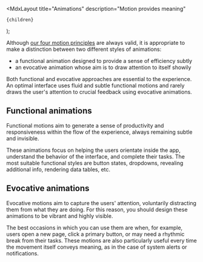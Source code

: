 
  <MdxLayout
    title="Animations"
    description="Motion provides meaning"
  >
    {children}
  </MdxLayout>
);



Although [our four motion principles](/design/motion/overview) are always valid, it is appropriate to make a distinction between two different styles of animations:

- a functional animation designed to provide a sense of efficiency subtly
- an evocative animation whose aim is to draw attention to itself showily

Both functional and evocative approaches are essential to the experience. An optimal interface uses fluid and subtle functional motions and rarely draws the user's attention to crucial feedback using evocative animations.

## Functional animations

Functional motions aim to generate a sense of productivity and responsiveness within the flow of the experience, always remaining subtle and invisible.

These animations focus on helping the users orientate inside the app, understand the behavior of the interface, and complete their tasks. The most suitable functional styles are button states, dropdowns, revealing additional info, rendering data tables, etc.

<VideoPlayer src="/design/motion/source/functional.mp4" />

## Evocative animations

Evocative motions aim to capture the users' attention, voluntarily distracting them from what they are doing. For this reason, you should design these animations to be vibrant and highly visible.

The best occasions in which you can use them are when, for example, users open a new page, click a primary button, or may need a rhythmic break from their tasks. These motions are also particularly useful every time the movement itself conveys meaning, as in the case of system alerts or notifications.

<VideoPlayer src="/design/motion/source/evocative.mp4" />
